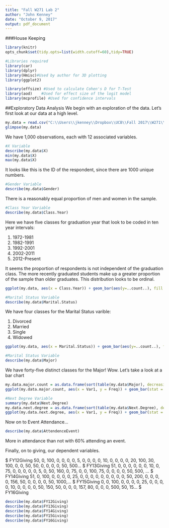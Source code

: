```yaml
---
title: "Fall W271 Lab 2"
author: "John Kenney"
date: "October 9, 2017"
output: pdf_document
---
```



###House Keeping
```r
library(knitr)
opts_chunk$set(tidy.opts=list(width.cutoff=60),tidy=TRUE)

#Libraries required 
library(car)
library(dplyr)
library(Hmisc)#Used by author for 3D plotting
library(ggplot2)

library(effsize) #Used to calculate Cohen's D for T-Test
library(aod)    #Used for effect size of the logit model
library(mcprofile) #Used for confidence intervals
```

##Exploratory Data Analysis
We begin with an exploration of the data. Let's first look at our data at a high level.

```r
my.data = read.csv("C:\\Users\\jkenney\\Dropbox\\UCB\\Fall 2017\\W271\\Labs\\Lab 2\\lab2data.csv", header = TRUE)
glimpse(my.data)
```

We have 1,000 observations, each with 12 associated variables.

```r
#X Variable
describe(my.data$X)
min(my.data$X)
max(my.data$X)
```

It looks like this is the ID of the respondent, since there are 1000 unique numbers.

```r
#Gender Variable
describe(my.data$Gender)
```

There is a reasonably equal proportion of men and women in the sample.

```r
#Class Year Variable
describe(my.data$Class.Year)
```

Here we have five classes for graduation year that look to be coded in ten year intervals: 

1. 1972-1981
2. 1982-1991
3. 1992-2001
4. 2002-2011
5. 2012-Present

It seems the proportion of respondents is not independent of the graduation class.  The more recently graduated students make up a greater proportion of the sample than older graduates.  This distribution looks to be ordinal.

```r
ggplot(my.data, aes(x = Class.Year)) + geom_bar(aes(y=..count..), fill = "#1268AE", colour = "black")+ ggtitle("Graduation Decade") + theme(plot.title = element_text(lineheight = 1, face = "bold"))
```

```r
#Marital Status Variable
describe(my.data$Marital.Status)
```

We have four classes for the Marital Status varible:

1. Divorced
2. Married
3. Single
4. Widowed

```r
ggplot(my.data, aes(x = Marital.Status)) + geom_bar(aes(y=..count..), fill = "#1268AE", colour = "black")+ ggtitle("Graduation Decade") + theme(plot.title = element_text(lineheight = 1, face = "bold"))
```
```r
#Marital Status Variable
describe(my.data$Major)
```

We have forty-five distinct classes for the Major!  Wow.  Let's take a look at a bar chart

```r
my.data.major.count = as.data.frame(sort(table(my.data$Major), decreasing = TRUE)[1:20])
ggplot(my.data.major.count, aes(x = Var1, y = Freq)) + geom_bar(stat = "identity", fill = "#1268AE", colour = "black")+ ggtitle("Top 20 Majors") + theme(plot.title = element_text(lineheight = 1, face = "bold")) + theme(axis.text.x = element_text(angle = 90, hjust = 1)) + xlab("Major") + ylab("Count")
```


```r
#Next Degree Variable
summary(my.data$Next.Degree)
my.data.next.degree = as.data.frame(sort(table(my.data$Next.Degree), decreasing = TRUE)[1:20])
ggplot(my.data.next.degree, aes(x = Var1, y = Freq)) + geom_bar(stat = "identity", fill = "#1268AE", colour = "black")+ ggtitle("Top 20 Next Degrees") + theme(plot.title = element_text(lineheight = 1, face = "bold")) + theme(axis.text.x = element_text(angle = 90, hjust = 1)) + xlab("Degree") + ylab("Count")
```

Now on to Event Attendance...
```r
describe(my.data$AttendenceEvent)
```
More in attendance than not with 60% attending an event.

Finally, on to giving, our dependent variables.

$ FY12Giving      <dbl> 50, 0, 100, 0, 0, 0, 0, 5, 0, 0, 0, 0, 10, 0, 0, 0, 0, 20, 100, 30, 100, 0, 0, 50, 50, 0, 0, 0, 0, 50, 500...
$ FY13Giving      <dbl> 51, 0, 0, 0, 0, 0, 0, 10, 0, 75, 0, 0, 0, 0, 0, 5, 0, 50, 160, 0, 75, 0, 0, 100, 75, 0, 0, 0, 0, 50, 500, ...
$ FY14Giving      <dbl> 51, 0, 100, 0, 0, 0, 0, 25, 0, 0, 0, 0, 0, 0, 0, 0, 0, 50, 200, 0, 0, 0, 0, 156, 50, 0, 0, 0, 0, 50, 1000,...
$ FY15Giving      <dbl> 0, 0, 100, 0, 0, 0, 0, 25, 0, 0, 0, 0, 10, 0, 0, 0, 0, 50, 150, 50, 0, 0, 0, 157, 80, 0, 0, 0, 500, 50, 15...
$ FY16Giving
```r
describe(my.data$FY12Giving)
describe(my.data$FY13Giving)
describe(my.data$FY14Giving)
describe(my.data$FY15Giving)
describe(my.data$FY16Giving)
```

```r

```

```r

```

```r

```

```r

```

